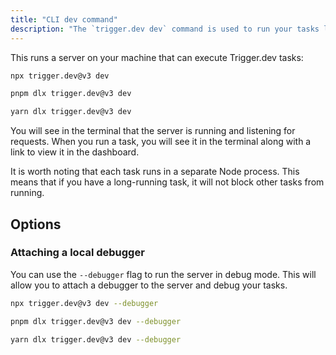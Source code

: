 ```yaml
---
title: "CLI dev command"
description: "The `trigger.dev dev` command is used to run your tasks locally."
---
```


This runs a server on your machine that can execute Trigger.dev tasks:

<CodeGroup>

```bash npm
npx trigger.dev@v3 dev
```

```bash pnpm
pnpm dlx trigger.dev@v3 dev
```

```bash yarn
yarn dlx trigger.dev@v3 dev
```

</CodeGroup>

You will see in the terminal that the server is running and listening for requests. When you run a task, you will see it in the terminal along with a link to view it in the dashboard.

It is worth noting that each task runs in a separate Node process. This means that if you have a long-running task, it will not block other tasks from running.

## Options

### Attaching a local debugger

You can use the `--debugger` flag to run the server in debug mode. This will allow you to attach a debugger to the server and debug your tasks.

<CodeGroup>

```bash npm
npx trigger.dev@v3 dev --debugger
```

```bash pnpm
pnpm dlx trigger.dev@v3 dev --debugger
```

```bash yarn
yarn dlx trigger.dev@v3 dev --debugger
```

</CodeGroup>
